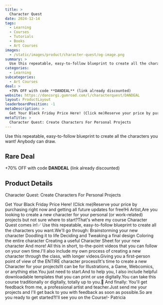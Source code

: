 ```yaml
---
title: >
  Character Quest
date: 2024-12-14
tags:
  - Learning
  - Courses
  - Tutorials
  - Books
  - Art Courses
images:
  - /static/images/product/character-quest/og-image.png
summary: >
  Use this repeatable, easy-to-follow blueprint to create all the characters you want! Anybody can draw.
categories:
  - Learning
subcategories:
  - Art Courses
deal: >
  +70% OFF with code **DANDEAL** (link already discounted)
website: https://doncorgi.gumroad.com/l/characterquest/DANDEAL
layout: ProductLayout
leaderboardPosition: -1
metaDescription: >
  Get Your Black Friday Price Here! (Click me)Reserve your price by purchasing right now and getting all future updates for free!Hi Artist,Are you looking to create a new character for your personal (or work-related) projects but not sure where to start?That's where my course Character Quest comes in!✅ Use this repeatable, easy-to-follow blueprint to create all the characters you want.We'll go through: Brainstorming your new character Doodling it to life Deciding and Tweaking a final design Coloring the entire character Creating a useful Character Sheet for your new character And more! All this in short, to-the-point videos that you can follow on your own time.I'll also include my own process of creating a new character through the class, with longer videos.Giving you a first-person point of view of the ENTIRE character process!It's time to create a new Character for your projects!It can be for Illustrations, a Game, Webcomics, or anything else.You just need to start.And to help you, I also include helpful downloadable templates that you can print or use digitally.You can take this course traditionally or digitally, totally up to you.📜 And finally: You'll get feedback from me, a professional artist and teacher.Just send me your projects and I'll get back to you with feedback as soon as possible.So are you ready to get started?I'll see you on the Course!- Patricia
metaTitle: >
  Character Quest: Create Characters For Personal Projects
---
```

Use this repeatable, easy-to-follow blueprint to create all the characters you want! Anybody can draw.

## Rare Deal

+70% OFF with code **DANDEAL** (link already discounted)

## Product Details

Character Quest: Create Characters For Personal Projects

Get Your Black Friday Price Here! (Click me)Reserve your price by purchasing right now and getting all future updates for free!Hi Artist,Are you looking to create a new character for your personal (or work-related) projects but not sure where to start?That's where my course Character Quest comes in!✅ Use this repeatable, easy-to-follow blueprint to create all the characters you want.We'll go through: Brainstorming your new character Doodling it to life Deciding and Tweaking a final design Coloring the entire character Creating a useful Character Sheet for your new character And more! All this in short, to-the-point videos that you can follow on your own time.I'll also include my own process of creating a new character through the class, with longer videos.Giving you a first-person point of view of the ENTIRE character process!It's time to create a new Character for your projects!It can be for Illustrations, a Game, Webcomics, or anything else.You just need to start.And to help you, I also include helpful downloadable templates that you can print or use digitally.You can take this course traditionally or digitally, totally up to you.📜 And finally: You'll get feedback from me, a professional artist and teacher.Just send me your projects and I'll get back to you with feedback as soon as possible.So are you ready to get started?I'll see you on the Course!- Patricia
